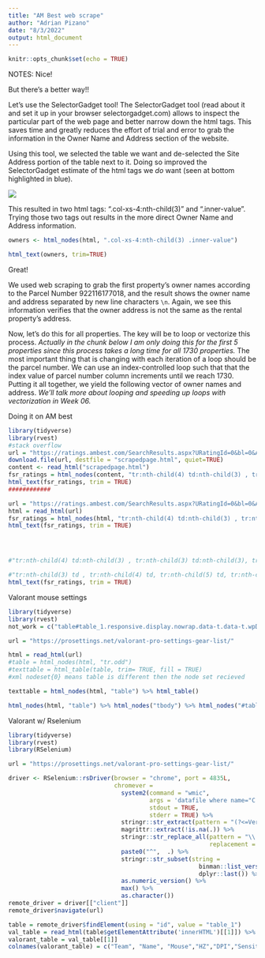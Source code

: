 ---
title: "AM Best web scrape"
author: "Adrian Pizano"
date: "8/3/2022"
output: html_document
---

```{r setup, include=FALSE}
knitr::opts_chunk$set(echo = TRUE)
```
NOTES:
Nice!

But there's a better way!!

Let's use the SelectorGadget tool! The SelectorGadget tool (read about it and set it up in your browser selectorgadget.com) allows to inspect the particular part of the web page and better narrow down the html tags. This saves time and greatly reduces the effort of trial and error to grab the information in the Owner Name and Address section of the website.

Using this tool, we selected the table we want and de-selected the Site Address portion of the table next to it. Doing so improved the SelectorGadget estimate of the html tags we *do* want (seen at bottom highlighted in blue).

![](https://uofi.box.com/shared/static/as4pbwxnxdod2q1ah4aopn88im8xony2.png)

This resulted in two html tags: ".col-xs-4:nth-child(3)" and ".inner-value". Trying those two tags out results in the more direct Owner Name and Address information.

```{r webscraping03b}
owners <- html_nodes(html, ".col-xs-4:nth-child(3) .inner-value")

html_text(owners, trim=TRUE)
```

Great! 

We used web scraping to grab the first property's owner names according to the Parcel Number 922116177018, and the result shows the owner name and address separated by new line characters `\n`. Again, we see this information verifies that the owner address is not the same as the rental property's address.

Now, let's do this for all properties. The key will be to loop or vectorize this process. *Actually in the chunk below I am only doing this for the first 5 properties since this process takes a long time for all 1730 properties.* The most important thing that is changing with each iteration of a loop should be the parcel number. We can use an index-controlled loop such that that the index value of parcel number column increments until we reach 1730. Putting it all together, we yield the following vector of owner names and address. *We'll talk more about looping and speeding up loops with vectorization in Week 06.*

Doing it on AM best
```{r}
library(tidyverse)
library(rvest)
#stack overflow
url = "https://ratings.ambest.com/SearchResults.aspx?URatingId=0&bl=0&AltSrc=1&PPP=&AltNum=0&Ext_User=&Ext_Misc=&Portal=0&Site="
download.file(url, destfile = "scrapedpage.html", quiet=TRUE)
content <- read_html("scrapedpage.html")
fsr_ratings = html_nodes(content, "tr:nth-child(4) td:nth-child(3) , tr:nth-child(3) td:nth-child(3), tr:nth-child(5) td:nth-child(3), tr:nth-child(6) td:nth-child(3), tr:nth-child(7) td:nth-child(3), tr:nth-child(8) td:nth-child(3), tr:nth-child(9) td:nth-child(3), tr:nth-child(10) td:nth-child(3), tr:nth-child(11) td:nth-child(3), tr:nth-child(12) td:nth-child(3), tr:nth-child(13) td:nth-child(3), tr:nth-child(14) td:nth-child(3), tr:nth-child(15) td:nth-child(3), tr:nth-child(17) td:nth-child(3), tr:nth-child(16) td:nth-child(3), tr:nth-child(18) td:nth-child(3), tr:nth-child(19) td:nth-child(3), tr:nth-child(20) td:nth-child(3), tr:nth-child(21) td:nth-child(3), tr:nth-child(2) td:nth-child(3)")
html_text(fsr_ratings, trim = TRUE)
############

url = "https://ratings.ambest.com/SearchResults.aspx?URatingId=0&bl=0&AltSrc=1&PPP=&AltNum=0&Ext_User=&Ext_Misc=&Portal=0&Site="
html = read_html(url)
fsr_ratings = html_nodes(html, "tr:nth-child(4) td:nth-child(3) , tr:nth-child(3) td:nth-child(3), tr:nth-child(5) td:nth-child(3), tr:nth-child(6) td:nth-child(3), tr:nth-child(7) td:nth-child(3), tr:nth-child(8) td:nth-child(3), tr:nth-child(9) td:nth-child(3), tr:nth-child(10) td:nth-child(3), tr:nth-child(11) td:nth-child(3), tr:nth-child(12) td:nth-child(3), tr:nth-child(13) td:nth-child(3), tr:nth-child(14) td:nth-child(3), tr:nth-child(15) td:nth-child(3), tr:nth-child(17) td:nth-child(3), tr:nth-child(16) td:nth-child(3), tr:nth-child(18) td:nth-child(3), tr:nth-child(19) td:nth-child(3), tr:nth-child(20) td:nth-child(3), tr:nth-child(21) td:nth-child(3), tr:nth-child(2) td:nth-child(3)")
html_text(fsr_ratings, trim = TRUE)




#"tr:nth-child(4) td:nth-child(3) , tr:nth-child(3) td:nth-child(3), tr:nth-child(5) td:nth-child(3), tr:nth-child(6) td:nth-child(3), tr:nth-child(7) td:nth-child(3), tr:nth-child(8) td:nth-child(3), tr:nth-child(9) td:nth-child(3), tr:nth-child(10) td:nth-child(3), tr:nth-child(11) td:nth-child(3), tr:nth-child(12) td:nth-child(3), tr:nth-child(13) td:nth-child(3), tr:nth-child(14) td:nth-child(3), tr:nth-child(15) td:nth-child(3), tr:nth-child(17) td:nth-child(3), tr:nth-child(16) td:nth-child(3), tr:nth-child(18) td:nth-child(3), tr:nth-child(19) td:nth-child(3), tr:nth-child(20) td:nth-child(3), tr:nth-child(21) td:nth-child(3), tr:nth-child(2) td:nth-child(3)"

#"tr:nth-child(3) td , tr:nth-child(4) td, tr:nth-child(5) td, tr:nth-child(6) td, tr:nth-child(7) td, tr:nth-child(8) td, tr:nth-child(9) td, tr:nth-child(10) td, tr:nth-child(11) td, tr:nth-child(12) td, tr:nth-child(13) td, tr:nth-child(14) td, tr:nth-child(15) td, tr:nth-child(16) td, tr:nth-child(17) td, tr:nth-child(18) td, tr:nth-child(19) td, tr:nth-child(20) td, tr:nth-child(21) td, tr:nth-child(2) td"
html_text(fsr_ratings, trim = TRUE)
```

Valorant mouse settings


```{r}
library(tidyverse)
library(rvest)
not_work = c("table#table_1.responsive.display.nowrap.data-t.data-t.wpDataTable.wpDataTableID-64.dataTable")

url = "https://prosettings.net/valorant-pro-settings-gear-list/"

html = read_html(url)
#table = html_nodes(html, "tr.odd")
#texttable = html_table(table, trim= TRUE, fill = TRUE)
#xml nodeset{0} means table is different then the node set recieved

texttable = html_nodes(html, "table") %>% html_table()

html_nodes(html, "table") %>% html_nodes("tbody") %>% html_nodes("#table_64_row_9")%>%html_text()
```
Valorant w/ Rselenium
```{r}
library(tidyverse)
library(rvest)
library(RSelenium)

url = "https://prosettings.net/valorant-pro-settings-gear-list/"

driver <- RSelenium::rsDriver(browser = "chrome", port = 4835L,
                              chromever =
                                system2(command = "wmic",
                                        args = 'datafile where name="C:\\\\Program Files (x86)\\\\Google\\\\Chrome\\\\Application\\\\chrome.exe" get Version /value',
                                        stdout = TRUE,
                                        stderr = TRUE) %>%
                                stringr::str_extract(pattern = "(?<=Version=)\\d+\\.\\d+\\.\\d+\\.") %>%
                                magrittr::extract(!is.na(.)) %>%
                                stringr::str_replace_all(pattern = "\\.",
                                                         replacement = "\\\\.") %>%
                                paste0("^",  .) %>%
                                stringr::str_subset(string =
                                                      binman::list_versions(appname = "chromedriver") %>%
                                                      dplyr::last()) %>%
                                as.numeric_version() %>%
                                max() %>%
                                as.character())
remote_driver = driver[["client"]]
remote_driver$navigate(url)

table = remote_driver$findElement(using = "id", value = "table_1")
val_table = read_html(table$getElementAttribute('innerHTML')[[1]]) %>% html_nodes("tbody")%>%html_table
valorant_table = val_table[[1]]
colnames(valorant_table) = c("Team", "Name", "Mouse","HZ","DPI","Sensitivity","eDPI","Scoped Sensitivity","Monitor","Moniter HZ", "GPU", "Resolution","Mousepad","Keyboard","Headset")
```

